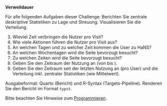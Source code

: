 
**Verweildauer**


Für alle folgenden Aufgaben dieser Challenge:  Berichten Sie zentrale deskriptive Statistiken zu Lage und Streuung. Visualisieren Sie die Verteilung. 


3. Wieviel Zeit verbringen die Nutzer pro Visit?
3. Wie viele Aktionen führen die Nutzer pro Visit aus?
3. An welchen Tagen und zu welcher Zeit kommen die User zu HaNS?
3. An welchen Wochentagen wird die Seite bevorzugt besucht?
4. Zu welchen Zeiten wird die Seite bevorzugt besucht?
5. Geben Sie den Zeitraum der Nutzung an (von <Datum des ersten Visits> bis <Datum des letzten Visits>).
6. Geben Sie den Zeitraum seit der letzten Nutzung an (pro User) und die Verteilung inkl. zentraler Statistiken (wie Mittelwert).



Ausgabeformat: Quarto (Bericht) und R-Syntax (Targets-Pipeline). Renderen Sie den Bericht im Format `typst`.


Bitte beachten Sie Hinweise zum [Programmieren](https://hinweisbuch.netlify.app/109-hinweise-programmieren).